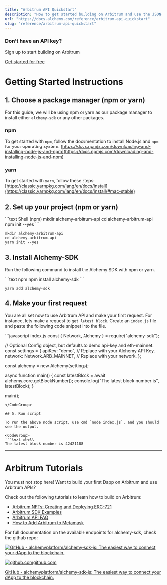 ```yaml
---
title: "Arbitrum API Quickstart"
description: "How to get started building on Arbitrum and use the JSON-RPC API"
url: "https://docs.alchemy.com/reference/arbitrum-api-quickstart"
slug: "reference/arbitrum-api-quickstart"
---
```



### Don’t have an API key?

Sign up to start building on Arbitrum

[Get started for free](https://dashboard.alchemy.com/signup/?a=arbitrum-quickstart)

# Getting Started Instructions

## 1. Choose a package manager (npm or yarn)

For this guide, we will be using npm or yarn as our package manager to install either `alchemy-sdk` or any other packages.

### npm

To get started with `npm`, follow the documentation to install Node.js and `npm` for your operating system: [https://docs.npmjs.com/downloading-and-installing-node-js-and-npm](https://docs.npmjs.com/downloading-and-installing-node-js-and-npm)

### yarn

To get started with `yarn`, follow these steps: [https://classic.yarnpkg.com/lang/en/docs/install](https://classic.yarnpkg.com/lang/en/docs/install/#mac-stable)

## 2. Set up your project (npm or yarn)

<CodeGroup>
  ```text Shell (npm)
  mkdir alchemy-arbitrum-api
  cd alchemy-arbitrum-api
  npm init --yes
  ```

  ```text Shell (yarn)
  mkdir alchemy-arbitrum-api
  cd alchemy-arbitrum-api
  yarn init --yes
  ```
</CodeGroup>

## 3. Install Alchemy-SDK

Run the following command to install the Alchemy SDK with npm or yarn.

<CodeGroup>
  ```text npm
  npm install alchemy-sdk
  ```

  ```text yarn
  yarn add alchemy-sdk
  ```
</CodeGroup>

## 4. Make your first request

You are all set now to use Arbitrum API and make your first request. For instance, lets make a request to `get latest block`. Create an `index.js` file and paste the following code snippet into the file.

<CodeGroup>
  ```javascript index.js
  const { Network, Alchemy } = require("alchemy-sdk");

  // Optional Config object, but defaults to demo api-key and eth-mainnet.
  const settings = {
    apiKey: "demo", // Replace with your Alchemy API Key.
    network: Network.ARB_MAINNET, // Replace with your network.
  };

  const alchemy = new Alchemy(settings);

  async function main() {
    const latestBlock = await alchemy.core.getBlockNumber();
    console.log("The latest block number is", latestBlock);
  }

  main();
  ```
</CodeGroup>

## 5. Run script

To run the above node script, use cmd `node index.js`, and you should see the output.

<CodeGroup>
  ```text shell
  The latest block number is 42421188
  ```
</CodeGroup>

***

# Arbitrum Tutorials

You must not stop here! Want to build your first Dapp on Arbitrum and use Arbitrum APIs?

Check out the following tutorials to learn how to build on Arbitrum:

* [Arbitrum NFTs: Creating and Deploying ERC-721](/docs/arbitrum-nfts-creating-and-deploying-erc-721)
* [Arbitrum SDK Examples](/reference/arbitrum-sdk-examples)
* [Arbitrum API FAQ](/reference/arbitrum-api-faq)
* [How to Add Arbitrum to Metamask](/docs/how-to-add-arbitrum-to-metamask)

For full documentation on the available endpoints for alchemy-sdk, check the github repo:

[![GitHub - alchemyplatform/alchemy-sdk-js: The easiest way to connect your dApp to the blockchain.](alchemy-sdk-js.png)](https://github.com/alchemyplatform/alchemy-sdk-js)

[![github.com](favicon.ico)github.com](https://github.com/alchemyplatform/alchemy-sdk-js)

[GitHub - alchemyplatform/alchemy-sdk-js: The easiest way to connect your dApp to the blockchain.](https://github.com/alchemyplatform/alchemy-sdk-js)
